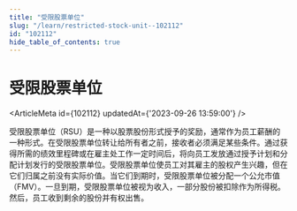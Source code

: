 ```yaml
---
title: "受限股票单位"
slug: "/learn/restricted-stock-unit--102112"
id: "102112"
hide_table_of_contents: true
---
```



# 受限股票单位

<ArticleMeta id={102112} updatedAt={'2023-09-26 13:59:00'} />
<div className='border-solid border-b border-t-0 my-4 border-[var(--ifm-color-gray-300)]' />

受限股票单位（RSU）是一种以股票股份形式授予的奖励，通常作为员工薪酬的一种形式。在受限股票单位转让给所有者之前，接收者必须满足某些条件。通过获得所需的绩效里程碑或在雇主处工作一定时间后，将向员工发放通过授予计划和分配计划发行的受限股票单位。受限股票单位使员工对其雇主的股权产生兴趣，但在它们归属之前没有实际价值。当它们到期时，受限股票单位被分配一个公允市值（FMV）。一旦到期，受限股票单位被视为收入，一部分股份被扣除作为所得税。然后，员工收到剩余的股份并有权出售。
